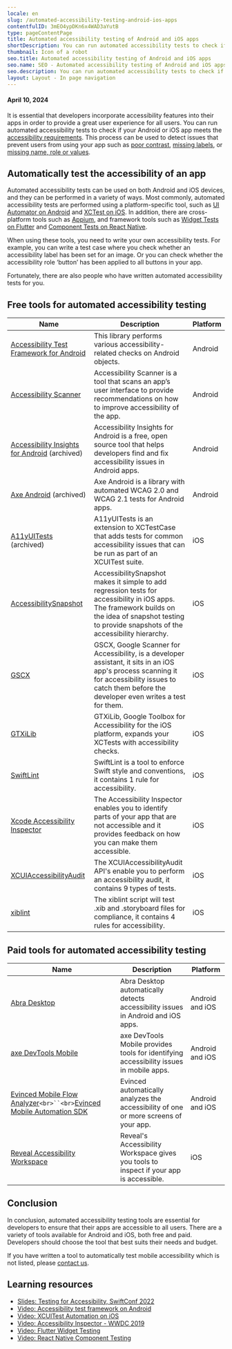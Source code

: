 ```yaml
---
locale: en
slug: /automated-accessibility-testing-android-ios-apps
contentfulID: 3mEO4ypDKn6x4WAD3aYutB
type: pageContentPage
title: Automated accessibility testing of Android and iOS apps
shortDescription: You can run automated accessibility tests to check if your Android or iOS app meets accessibility requirements. This article lists tools to automatically test the accessibility of your app.
thumbnail: Icon of a robot
seo.title: Automated accessibility testing of Android and iOS apps
seo.name: SEO - Automated accessibility testing of Android and iOS apps
seo.description: You can run automated accessibility tests to check if your Android or iOS app meets accessibility requirements. This article lists tools to automatically test the accessibility of your app.
layout: Layout - In page navigation
---
```


#### April 10, 2024

It is essential that developers incorporate accessibility features into their apps in order to provide a great user experience for all users. You can run automated accessibility tests to check if your Android or iOS app meets the [accessibility requirements](/en/guidelines). This process can be used to detect issues that prevent users from using your app such as [poor contrast](https://appt.org/wcag/success-criterion-1-4-11), [missing labels](https://appt.org/en/guidelines/wcag/success-criterion-1-1-1), or [missing name, role or values](https://appt.org/en/guidelines/wcag/success-criterion-4-1-2).

## Automatically test the accessibility of an app

Automated accessibility tests can be used on both Android and iOS devices, and they can be performed in a variety of ways. Most commonly, automated accessibility tests are performed using a platform-specific tool, such as [UI Automator on Android](https://developer.android.com/training/testing/other-components/ui-automator) and [XCTest on iOS](https://developer.apple.com/documentation/xctest). In addition, there are cross-platform tools such as [Appium](https://appium.io/), and framework tools such as [Widget Tests on Flutter](https://docs.flutter.dev/testing#widget-tests) and [Component Tests on React Native](https://reactnative.dev/docs/testing-overview#component-tests).

When using these tools, you need to write your own accessibility tests. For example, you can write a test case where you check whether an accessibility label has been set for an image. Or you can check whether the accessibility role ‘button’ has been applied to all buttons in your app.

Fortunately, there are also people who have written automated accessibility tests for you.

## Free tools for automated accessibility testing

| Name | Description | Platform |
| --- | --- | --- |
| [Accessibility Test Framework for Android](https://github.com/google/Accessibility-Test-Framework-for-Android) | This library performs various accessibility-related checks on Android objects. | Android |
| [Accessibility Scanner](https://play.google.com/store/apps/details?id=com.google.android.apps.accessibility.auditor) | Accessibility Scanner is a tool that scans an app’s user interface to provide recommendations on how to improve accessibility of the app. | Android |
| [Accessibility Insights for Android](https://accessibilityinsights.io/docs/android/reference/releases/) (archived) | Accessibility Insights for Android is a free, open source tool that helps developers find and fix accessibility issues in Android apps. | Android |
| [Axe Android](https://github.com/dequelabs/axe-android) (archived) | Axe Android is a library with automated WCAG 2.0 and WCAG 2.1 tests for Android apps. | Android |
| [A11yUITests](https://github.com/rwapp/A11yUITests) (archived) | A11yUITests is an extension to XCTestCase that adds tests for common accessibility issues that can be run as part of an XCUITest suite. | iOS |
| [AccessibilitySnapshot](https://github.com/cashapp/AccessibilitySnapshot) | AccessibilitySnapshot makes it simple to add regression tests for accessibility in iOS apps. The framework builds on the idea of snapshot testing to provide snapshots of the accessibility hierarchy. | iOS |
| [GSCX](https://github.com/google/GSCXScanner) | GSCX, Google Scanner for Accessibility, is a developer assistant, it sits in an iOS app's process scanning it for accessibility issues to catch them before the developer even writes a test for them. | iOS |
| [GTXiLib](https://github.com/google/GTXiLib) | GTXiLib, Google Toolbox for Accessibility for the iOS platform, expands your XCTests with accessibility checks. | iOS |
| [SwiftLint](https://github.com/realm/SwiftLint) | SwiftLint is a tool to enforce Swift style and conventions, it contains 1 rule for accessibility. | iOS |
| [Xcode Accessibility Inspector](https://developer.apple.com/videos/play/wwdc2019/257/) | The Accessibility Inspector enables you to identify parts of your app that are not accessible and it provides feedback on how you can make them accessible. | iOS |
| [XCUIAccessibilityAudit](https://developer.apple.com/videos/play/wwdc2023/10035/) | The XCUIAccessibilityAudit API's enable you to perform an accessibility audit, it contains 9 types of tests. | iOS |
| [xiblint](https://github.com/lyft/xiblint) | The xiblint script will test .xib and .storyboard files for compliance, it contains 4 rules for accessibility. | iOS |

## Paid tools for automated accessibility testing

| Name | Description | Platform |
| --- | --- | --- |
| [Abra Desktop](https://abra.ai/products/desktop) | Abra Desktop automatically detects accessibility issues in Android and iOS apps. | Android and iOS |
| [axe DevTools Mobile](https://www.deque.com/axe/devtools/mobile-accessibility/) | axe DevTools Mobile provides tools for identifying accessibility issues in mobile apps. | Android and iOS |
| [Evinced Mobile Flow Analyzer](https://www.evinced.com/products/flow-analyzer-for-mobile)`<br>``<br>`[Evinced Mobile Automation SDK](https://www.evinced.com/products/auto-test-sdks) | Evinced automatically analyzes the accessibility of one or more screens of your app. | Android and iOS |
| [Reveal Accessibility Workspace](https://revealapp.com/news/introducing-the-accessibility-workspace/) | Reveal's Accessibility Workspace gives you tools to inspect if your app is accessible. | iOS |

## Conclusion

In conclusion, automated accessibility testing tools are essential for developers to ensure that their apps are accessible to all users. There are a variety of tools available for Android and iOS, both free and paid. Developers should choose the tool that best suits their needs and budget.

If you have written a tool to automatically test mobile accessibility which is not listed, please [contact us](/en/about).

## Learning resources

- [Slides: Testing for Accessibility, SwiftConf 2022](https://speakerdeck.com/robinkanatzar/testing-for-accessibility-swiftconf-2022)
- [Video: Accessibility test framework on Android](https://www.youtube.com/watch?v=DLN2s16HwcE)
- [Video: XCUITest Automation on iOS ](https://www.youtube.com/watch?v=BzI2jZk035A)
- [Video: Accessibility Inspector - WWDC 2019](https://developer.apple.com/videos/play/wwdc2019/257/)
- [Video: Flutter Widget Testing](https://www.youtube.com/watch?v=pgMI5nmAem0)
- [Video: React Native Component Testing](https://www.youtube.com/watch?v=VuNPrFH9H0E)